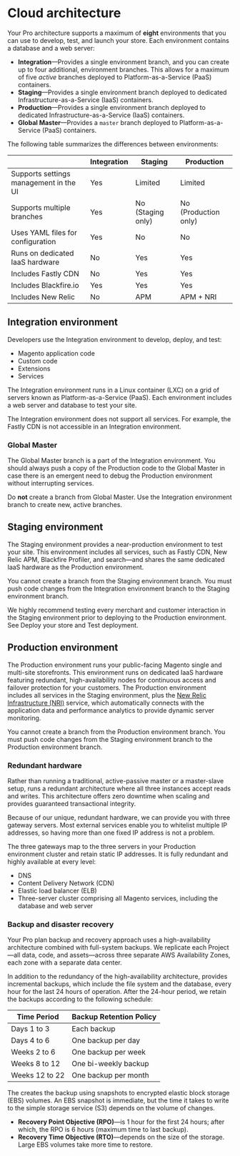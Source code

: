 # Cloud architecture

Your <GlobalVariable name='cloud'/> Pro architecture supports a maximum of **eight** environments that you can use to develop, test, and launch your store. Each environment contains a database and a web server:

- **Integration**—Provides a single environment branch, and you can create up to four additional, environment branches. This allows for a maximum of five _active_ branches deployed to Platform-as-a-Service (PaaS) containers.
- **Staging**—Provides a single environment branch deployed to dedicated Infrastructure-as-a-Service (IaaS) containers.
- **Production**—Provides a single environment branch deployed to dedicated Infrastructure-as-a-Service (IaaS) containers.
- **Global Master**—Provides a `master` branch deployed to Platform-as-a-Service (PaaS) containers.

The following table summarizes the differences between environments:

|                                        | Integration | Staging           | Production           |
| -------------------------------------- | ----------- | ----------------- | -------------------- |
| Supports settings management in the UI | Yes         | Limited           | Limited              |
| Supports multiple branches             | Yes         | No (Staging only) | No (Production only) |
| Uses YAML files for configuration      | Yes         | No                | No                   |
| Runs on dedicated IaaS hardware        | No          | Yes               | Yes                  |
| Includes Fastly CDN                    | No          | Yes               | Yes                  |
| Includes Blackfire.io                  | Yes         | Yes               | Yes                  |
| Includes New Relic                     | No          | APM               | APM + NRI            |

## Integration environment

Developers use the Integration environment to develop, deploy, and test:

- Magento application code
- Custom code
- Extensions
- Services

The Integration environment runs in a Linux container (LXC) on a grid of servers known as Platform-as-a-Service (PaaS). Each environment includes a web server and database to test your site.

<Callout type="info" header="Note">
  The Integration environment does not support all services. For example, the
  Fastly CDN is not accessible in an Integration environment.
</Callout>

### Global Master

The Global Master branch is a part of the Integration environment. You should always push a copy of the Production code to the Global Master in case there is an emergent need to debug the Production environment without interrupting services.

Do **not** create a branch from Global Master. Use the Integration environment branch to create new, active branches.

## Staging environment

The Staging environment provides a near-production environment to test your site. This environment includes all services, such as Fastly CDN, New Relic APM, Blackfire Profiler, and search—and shares the same dedicated IaaS hardware as the Production environment.

You cannot create a branch from the Staging environment branch. You must push code changes from the Integration environment branch to the Staging environment branch.

<Callout type="warning" header="Warning">
  We highly recommend testing every merchant and customer interaction in the
  Staging environment prior to deploying to the Production environment. See
  Deploy your store and Test deployment.
</Callout>

## Production environment

The Production environment runs your public-facing Magento single and multi-site storefronts. This environment runs on dedicated IaaS hardware featuring redundant, high-availability nodes for continuous access and failover protection for your customers. The Production environment includes all services in the Staging environment, plus the [New Relic Infrastructure (NRI)][nri] service, which automatically connects with the application data and performance analytics to provide dynamic server monitoring.

You cannot create a branch from the Production environment branch. You must push code changes from the Staging environment branch to the Production environment branch.

### Redundant hardware

Rather than running a traditional, active-passive master or a master-slave setup, <GlobalVariable name='cloud'/> runs a redundant architecture where all three instances accept reads and writes. This architecture offers zero downtime when scaling and provides guaranteed transactional integrity.

Because of our unique, redundant hardware, we can provide you with three gateway servers. Most external services enable you to whitelist multiple IP addresses, so having more than one fixed IP address is not a problem.

The three gateways map to the three servers in your Production environment cluster and retain static IP addresses. It is fully redundant and highly available at every level:

- DNS
- Content Delivery Network (CDN)
- Elastic load balancer (ELB)
- Three-server cluster comprising all Magento services, including the database and web server

### Backup and disaster recovery

Your Pro plan backup and recovery approach uses a high-availability architecture combined with full-system backups. We replicate each Project—all data, code, and assets—across three separate AWS Availability Zones, each zone with a separate data center.

In addition to the redundancy of the high-availability architecture, <GlobalVariable name='cloud'/> provides
incremental backups, which include the file system and the database, every hour for the last 24 hours of operation. After the
24-hour period, we retain the backups according to the following schedule:

| Time Period    | Backup Retention Policy |
| -------------- | ----------------------- |
| Days 1 to 3    | Each backup             |
| Days 4 to 6    | One backup per day      |
| Weeks 2 to 6   | One backup per week     |
| Weeks 8 to 12  | One bi-weekly backup    |
| Weeks 12 to 22 | One backup per month    |

The <GlobalVariable name="cloud" /> creates the backup using snapshots to encrypted elastic block storage (EBS) volumes. An EBS snapshot is immediate, but the time it takes to write to the simple storage service (S3) depends on the volume of changes.

- **Recovery Point Objective (RPO)**—is 1 hour for the first 24 hours; after which, the RPO is 6 hours (maximum time to last backup).
- **Recovery Time Objective (RTO)**—depends on the size of the storage. Large EBS volumes take more time to restore.

<!-- link definitions -->

[nri]: https://newrelic.com/products/infrastructure
